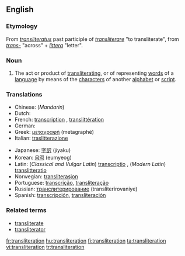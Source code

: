 {{wikipedia|Transliteration}}
==English==

===Etymology===
From {{L.}} ''[[transliteratus]]'' past participle of ''[[transliterare]]'' "to transliterate", from ''[[trans-]]'' "across" + ''[[littera]]'' "letter".

===Noun===
{{en-noun}}

# The act or product of [[transliterating]], or of representing [[word]]s of a [[language]] by means of the [[character]]s of another [[alphabet]] or [[script]].

===Translations===
{{top}}
* Chinese: (''Mandarin'') {{zh-ts|音譯|音译}}
* Dutch: {{t|nl|transliteratie|f}}
* French: [[transcription]] {{f}}, [[translittération]] {{f}}
* German: {{t+|de|Transkription|f}}
* Greek: [[μεταγραφή]] (metagraphé)
* Italian: [[traslitterazione]]
{{mid}}
* Japanese: [[字訳]] (jiyaku)
* Korean: [[음역]] (eumyeog)
* Latin: (''Classical and Vulgar Latin'') [[transcriptio]] {{f}}, (''Modern Latin'') [[translitteratio]] {{f}} 
* Norwegian: [[transliterasjon]]
* Portuguese: [[transcrição]], [[transliteração]]
* Russian: [[транслитерирование]] (transliterirovaniye) {{n}}
* Spanish: [[transcripción]], [[transliteración]]
{{bottom}}

===Related terms===
*[[transliterate]]
*[[transliterator]]

[[fr:transliteration]]
[[hu:transliteration]]
[[fi:transliteration]]
[[ta:transliteration]]
[[vi:transliteration]]
[[tr:transliteration]]